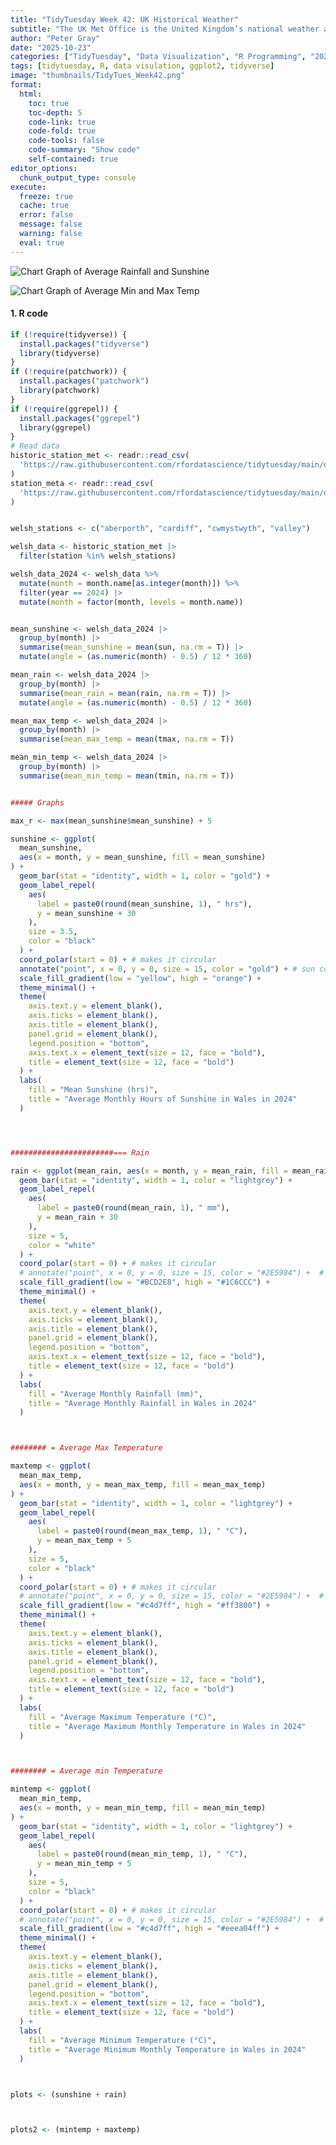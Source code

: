 ```yaml
---
title: "TidyTuesday Week 42: UK Historical Weather"
subtitle: "The UK Met Office is the United Kingdom’s national weather and climate service, providing forecasts, severe weather warnings, and climate science expertise. It helps people, businesses, and governments make informed decisions to stay safe and plan for the future. It was first established in 1854, making it one of the oldest weather services in the world."
author: "Peter Gray"
date: "2025-10-23" 
categories: ["TidyTuesday", "Data Visualization", "R Programming", "2025"]
tags: [tidytuesday, R, data visulation, ggplot2, tidyverse]
image: "thumbnails/TidyTues_Week42.png"
format:
  html:
    toc: true
    toc-depth: 5
    code-link: true
    code-fold: true
    code-tools: false
    code-summary: "Show code"
    self-contained: true
editor_options: 
  chunk_output_type: console
execute: 
  freeze: true                                                  
  cache: true                                                   
  error: false
  message: false
  warning: false
  eval: true
---
```


![Chart](thumbnails/TidyTues_Week42a.png){#fig-singlechart}
Graph of  Average Rainfall and Sunshine

![Chart](thumbnails/TidyTues_Week42b.png){#fig-singlechart}
Graph of  Average Min and Max Temp


#### 1. R code

```r
if (!require(tidyverse)) {
  install.packages("tidyverse")
  library(tidyverse)
}
if (!require(patchwork)) {
  install.packages("patchwork")
  library(patchwork)
}
if (!require(ggrepel)) {
  install.packages("ggrepel")
  library(ggrepel)
}
# Read data
historic_station_met <- readr::read_csv(
  'https://raw.githubusercontent.com/rfordatascience/tidytuesday/main/data/2025/2025-10-21/historic_station_met.csv'
)
station_meta <- readr::read_csv(
  'https://raw.githubusercontent.com/rfordatascience/tidytuesday/main/data/2025/2025-10-21/station_meta.csv'
)


welsh_stations <- c("aberporth", "cardiff", "cwmystwyth", "valley")

welsh_data <- historic_station_met |>
  filter(station %in% welsh_stations)

welsh_data_2024 <- welsh_data %>%
  mutate(month = month.name[as.integer(month)]) %>%
  filter(year == 2024) |>
  mutate(month = factor(month, levels = month.name))


mean_sunshine <- welsh_data_2024 |>
  group_by(month) |>
  summarise(mean_sunshine = mean(sun, na.rm = T)) |>
  mutate(angle = (as.numeric(month) - 0.5) / 12 * 360)

mean_rain <- welsh_data_2024 |>
  group_by(month) |>
  summarise(mean_rain = mean(rain, na.rm = T)) |>
  mutate(angle = (as.numeric(month) - 0.5) / 12 * 360)

mean_max_temp <- welsh_data_2024 |>
  group_by(month) |>
  summarise(mean_max_temp = mean(tmax, na.rm = T))

mean_min_temp <- welsh_data_2024 |>
  group_by(month) |>
  summarise(mean_min_temp = mean(tmin, na.rm = T))


##### Graphs

max_r <- max(mean_sunshine$mean_sunshine) + 5

sunshine <- ggplot(
  mean_sunshine,
  aes(x = month, y = mean_sunshine, fill = mean_sunshine)
) +
  geom_bar(stat = "identity", width = 1, color = "gold") +
  geom_label_repel(
    aes(
      label = paste0(round(mean_sunshine, 1), " hrs"),
      y = mean_sunshine + 30
    ),
    size = 3.5,
    color = "black"
  ) +
  coord_polar(start = 0) + # makes it circular
  annotate("point", x = 0, y = 0, size = 15, color = "gold") + # sun core
  scale_fill_gradient(low = "yellow", high = "orange") +
  theme_minimal() +
  theme(
    axis.text.y = element_blank(),
    axis.ticks = element_blank(),
    axis.title = element_blank(),
    panel.grid = element_blank(),
    legend.position = "bottom",
    axis.text.x = element_text(size = 12, face = "bold"),
    title = element_text(size = 12, face = "bold")
  ) +
  labs(
    fill = "Mean Sunshine (hrs)",
    title = "Average Monthly Hours of Sunshine in Wales in 2024"
  )




#######################=== Rain

rain <- ggplot(mean_rain, aes(x = month, y = mean_rain, fill = mean_rain)) +
  geom_bar(stat = "identity", width = 1, color = "lightgrey") +
  geom_label_repel(
    aes(
      label = paste0(round(mean_rain, 1), " mm"),
      y = mean_rain + 30
    ),
    size = 5,
    color = "white"
  ) +
  coord_polar(start = 0) + # makes it circular
  # annotate("point", x = 0, y = 0, size = 15, color = "#2E5984") +  # sun core
  scale_fill_gradient(low = "#BCD2E8", high = "#1C6CCC") +
  theme_minimal() +
  theme(
    axis.text.y = element_blank(),
    axis.ticks = element_blank(),
    axis.title = element_blank(),
    panel.grid = element_blank(),
    legend.position = "bottom",
    axis.text.x = element_text(size = 12, face = "bold"),
    title = element_text(size = 12, face = "bold")
  ) +
  labs(
    fill = "Average Monthly Rainfall (mm)",
    title = "Average Monthly Rainfall in Wales in 2024"
  )



######## = Average Max Temperature

maxtemp <- ggplot(
  mean_max_temp,
  aes(x = month, y = mean_max_temp, fill = mean_max_temp)
) +
  geom_bar(stat = "identity", width = 1, color = "lightgrey") +
  geom_label_repel(
    aes(
      label = paste0(round(mean_max_temp, 1), " °C"),
      y = mean_max_temp + 5
    ),
    size = 5,
    color = "black"
  ) +
  coord_polar(start = 0) + # makes it circular
  # annotate("point", x = 0, y = 0, size = 15, color = "#2E5984") +  # sun core
  scale_fill_gradient(low = "#c4d7ff", high = "#ff3800") +
  theme_minimal() +
  theme(
    axis.text.y = element_blank(),
    axis.ticks = element_blank(),
    axis.title = element_blank(),
    panel.grid = element_blank(),
    legend.position = "bottom",
    axis.text.x = element_text(size = 12, face = "bold"),
    title = element_text(size = 12, face = "bold")
  ) +
  labs(
    fill = "Average Maximum Temperature (°C)",
    title = "Average Maximum Monthly Temperature in Wales in 2024"
  )



######## = Average min Temperature

mintemp <- ggplot(
  mean_min_temp,
  aes(x = month, y = mean_min_temp, fill = mean_min_temp)
) +
  geom_bar(stat = "identity", width = 1, color = "lightgrey") +
  geom_label_repel(
    aes(
      label = paste0(round(mean_min_temp, 1), " °C"),
      y = mean_min_temp + 5
    ),
    size = 5,
    color = "black"
  ) +
  coord_polar(start = 0) + # makes it circular
  # annotate("point", x = 0, y = 0, size = 15, color = "#2E5984") +  # sun core
  scale_fill_gradient(low = "#c4d7ff", high = "#eeea04ff") +
  theme_minimal() +
  theme(
    axis.text.y = element_blank(),
    axis.ticks = element_blank(),
    axis.title = element_blank(),
    panel.grid = element_blank(),
    legend.position = "bottom",
    axis.text.x = element_text(size = 12, face = "bold"),
    title = element_text(size = 12, face = "bold")
  ) +
  labs(
    fill = "Average Minimum Temperature (°C)",
    title = "Average Minimum Monthly Temperature in Wales in 2024"
  )



plots <- (sunshine + rain) 



plots2 <- (mintemp + maxtemp) 


```
